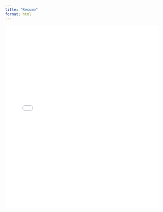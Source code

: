 ```yaml
---
title: "Resume"
format: html
---
```


<iframe src="/resume.pdf" width="100%" height="600px" style="border: none;">

This browser does not support PDFs. Please download the PDF to view it: <a href="/resume.pdf">Download PDF</a>.

</iframe>\
